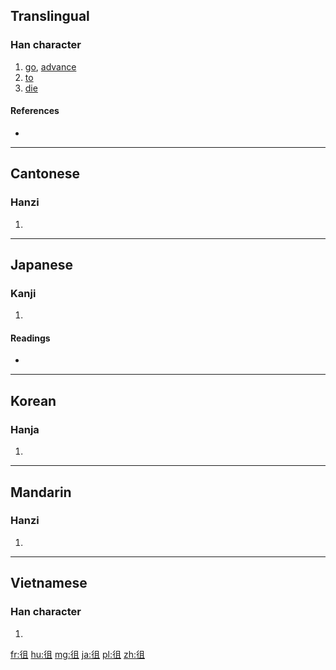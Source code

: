 ==Translingual==

===Han character===
{{Han char|rn=60|rad=彳|as=05|sn=8|four=2721<sub>0</sub>|canj=竹人月一 (HOBM)|ids=⿰[[彳]][[且]]}}

# [[go]], [[advance]]
# [[to]]
# [[die]]

====References====
* {{Han ref|kx=0365.390|dkj=10078|dj=0686.050|hdz=20816.030|uh=5F82|ud=24450|bh=CC75|bd=52341}}

----

==Cantonese==

===Hanzi===
{{yue-hanzi|jyut=[[cou4]]|y=chou4}}

# {{defn|lang=yue|sort=彳05}}

----

==Japanese==

===Kanji===
{{ja-kanji|grade=|rs=彳05}}

# {{defn|lang=ja|sort=彳05}}

====Readings====
* {{ja-readings|goon=[[ぞ]] (zo)|kanon=[[そ]] (so)|kun=[[ゆく]] (yuku)}}

----

==Korean==

===Hanja===
{{ko-hanja|hangeul=조|eumhun=|rv=jo|mr=cho|y=co}}

# {{defn|lang=ko|sort=彳05}}

----

==Mandarin==

===Hanzi===
{{cmn-hanzi|pin=[[cú]] ([[cu2]])|wg=ts'u<sup>2</sup>}}

# {{defn|lang=cmn|sort=彳05}}

----

==Vietnamese==

===Han character===
{{vi-readings|rs=彳05| hanviet = tồ}}

# {{defn|lang=vi|sort=彳05}}

[[fr:徂]]
[[hu:徂]]
[[mg:徂]]
[[ja:徂]]
[[pl:徂]]
[[zh:徂]]